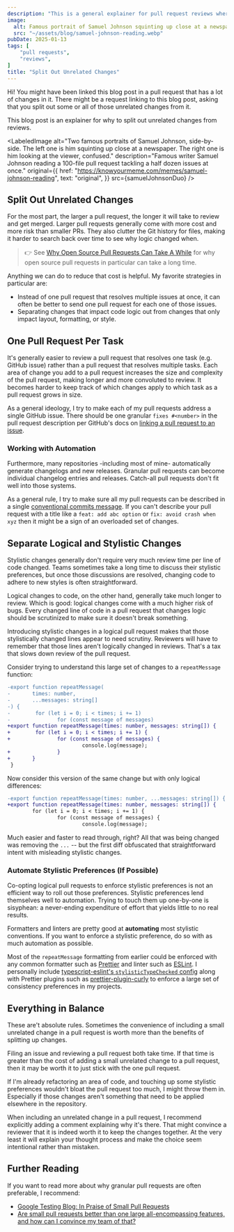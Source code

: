 ```yaml
---
description: "This is a general explainer for pull request reviews where I think unrelated changes should be split into a separate PR."
image:
  alt: Famous portrait of Samuel Johnson squinting up close at a newspaper
  src: "~/assets/blog/samuel-johnson-reading.webp"
pubDate: 2025-01-13
tags: [
	"pull requests",
	"reviews",
]
title: "Split Out Unrelated Changes"
---
```



Hi!
You might have been linked this blog post in a pull request that has a lot of changes in it.
There might be a request linking to this blog post, asking that you split out some or all of those unrelated changes from it.

This blog post is an explainer for why to split out unrelated changes from reviews.

<LabeledImage
	alt="Two famous portraits of Samuel Johnson, side-by-side. The left one is him squinting up close at a newspaper. The right one is him looking at the viewer, confused."
	description="Famous writer Samuel Johnson reading a 100-file pull request tackling a half dozen issues at once."
	original={{
		href: "https://knowyourmeme.com/memes/samuel-johnson-reading",
		text: "original",
	}}
	src={samuelJohnsonDuo}
/>

## Split Out Unrelated Changes

For the most part, the larger a pull request, the longer it will take to review and get merged.
Larger pull requests generally come with more cost and more risk than smaller PRs.
They also clutter the Git history for files, making it harder to search back over time to see why logic changed when.

> 👉 See [Why Open Source Pull Requests Can Take A While](https://www.joshuakgoldberg.com/blog/open-source-pull-request-timing) for why open source pull requests in particular can take a long time.

Anything we can do to reduce that cost is helpful.
My favorite strategies in particular are:

- Instead of one pull request that resolves multiple issues at once, it can often be better to send one pull request for each one of those issues.
- Separating changes that impact code logic out from changes that only impact layout, formatting, or style.

## One Pull Request Per Task

It's generally easier to review a pull request that resolves one task (e.g. GitHub issue) rather than a pull request that resolves multiple tasks.
Each area of change you add to a pull request increases the size and complexity of the pull request, making longer and more convoluted to review.
It becomes harder to keep track of which changes apply to which task as a pull request grows in size.

As a general ideology, I try to make each of my pull requests address a single GitHub issue.
There should be one granular `fixes #<number>` in the pull request description per GitHub's docs on [linking a pull request to an issue](https://docs.github.com/en/issues/tracking-your-work-with-issues/using-issues/linking-a-pull-request-to-an-issue).

### Working with Automation

Furthermore, many repositories -including most of mine- automatically generate changelogs and new releases.
Granular pull requests can become individual changelog entries and releases.
Catch-all pull requests don't fit well into those systems.

As a general rule, I try to make sure all my pull requests can be described in a single [conventional commits message](https://www.conventionalcommits.org/en/v1.0.0).
If you can't describe your pull request with a title like a `feat: add abc option` or `fix: avoid crash when xyz` then it might be a sign of an overloaded set of changes.

## Separate Logical and Stylistic Changes

Stylistic changes generally don't require very much review time per line of code changed.
Teams sometimes take a long time to discuss their stylistic preferences, but once those discussions are resolved, changing code to adhere to new styles is often straightforward.

Logical changes to code, on the other hand, generally take much longer to review.
Which is good: logical changes come with a much higher risk of bugs.
Every changed line of code in a pull request that changes logic should be scrutinized to make sure it doesn't break something.

Introducing stylistic changes in a logical pull request makes that those stylistically changed lines appear to need scrutiny.
Reviewers will have to remember that those lines aren't logically changed in reviews.
That's a tax that slows down review of the pull request.

Consider trying to understand this large set of changes to a `repeatMessage` function:

```diff
-export function repeatMessage(
-       times: number,
-       ...messages: string[]
-) {
-        for (let i = 0; i < times; i += 1)
-               for (const message of messages)
+export function repeatMessage(times: number, messages: string[]) {
+        for (let i = 0; i < times; i += 1) {
+               for (const message of messages) {
                        console.log(message);
+               }
+       }
 }
```

Now consider this version of the same change but with only logical differences:

```diff
-export function repeatMessage(times: number, ...messages: string[]) {
+export function repeatMessage(times: number, messages: string[]) {
        for (let i = 0; i < times; i += 1) {
                for (const message of messages) {
                        console.log(message);
```

Much easier and faster to read through, right?
All that was being changed was removing the `...` -- but the first diff obfuscated that straightforward intent with misleading stylistic changes.

### Automate Stylistic Preferences (If Possible)

Co-opting logical pull requests to enforce stylistic preferences is not an efficient way to roll out those preferences.
Stylistic preferences lend themselves well to automation.
Trying to touch them up one-by-one is sisyphean: a never-ending expenditure of effort that yields little to no real results.

Formatters and linters are pretty good at **automating** most stylistic conventions.
If you want to enforce a stylistic preference, do so with as much automation as possible.

Most of the `repeatMessage` formatting from earlier could be enforced with any common formatter such as [Prettier](https://prettier.io) and linter such as [ESLint](https://eslint.org).
I personally include [typescript-eslint's `stylisticTypeChecked` config](https://typescript-eslint.io/users/configs#stylistic-type-checked) along with Prettier plugins such as [prettier-plugin-curly](https://github.com/JoshuaKGoldberg/prettier-plugin-curly) to enforce a large set of consistency preferences in my projects.

## Everything in Balance

These are't absolute rules.
Sometimes the convenience of including a small unrelated change in a pull request is worth more than the benefits of splitting up changes.

Filing an issue and reviewing a pull request both take time.
If that time is greater than the cost of adding a small unrelated change to a pull request, then it may be worth it to just stick with the one pull request.

If I'm already refactoring an area of code, and touching up some stylistic preferences wouldn't bloat the pull request too much, I might throw them in.
Especially if those changes aren't something that need to be applied elsewhere in the repository.

When including an unrelated change in a pull request, I recommend explicitly adding a comment explaining why it's there.
That might convince a reviewer that it is indeed worth it to keep the changes together.
At the very least it will explain your thought process and make the choice seem intentional rather than mistaken.

## Further Reading

If you want to read more about why granular pull requests are often preferable, I recommend:

- [Google Testing Blog: In Praise of Small Pull Requests](https://testing.googleblog.com/2024/07/in-praise-of-small-pull-requests.html)
- [Are small pull requests better than one large all-encompassing features, and how can I convince my team of that?](https://softwareengineering.stackexchange.com/questions/425665/are-small-pull-requests-better-than-one-large-all-encompasing-features-and-how)
